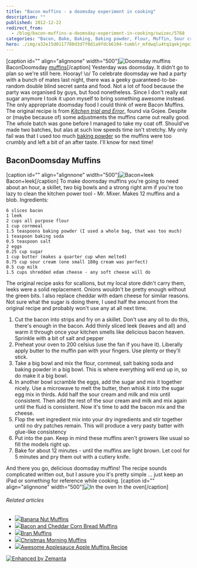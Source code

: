 ```yaml
---
title: "Bacon muffins - a doomsday experiment in cooking"
description: ""
published: 2012-12-22
redirect_from:
  - /blog/bacon-muffins-a-doomsday-experiment-in-cooking/swizec/5768
categories: "Bacon, Bake, Baking, Baking powder, Flour, Muffin, Sour cream, Uncategorized"
hero: ./img/a32e15d0117780d3d7f0d1a9fdcb6104-tumblr_mfdwqlu4tq1qekjngo1_500.jpg
---
```


\[caption id="" align="alignnone" width="500"]![Doomsday muffins](./img/a32e15d0117780d3d7f0d1a9fdcb6104-tumblr_mfdwqlu4tq1qekjngo1_500.jpg "Doomsday muffins") BaconDoomsday [muffins](http://en.wikipedia.org/wiki/Muffin "Muffin")\[/caption] Yesterday was doomsday. It didn't go to plan so we're still here. Hooray! \\o/ To celebrate doomsday we had a party with a bunch of mates last night, there was a geeky guaranteed-to-be-random double blind secret santa and food. Not a lot of food because the party was organised by guys, but food nonetheless. Since I don't really eat sugar anymore I took it upon myself to bring something awesome instead. The only appropriate doomsday food I could think of were Bacon Muffins. The original recipe is from [_Kitchen trial and Error_](http://kitchentrialanderror.blogspot.com/2011/04/mini-bacon-scallion-corn-muffins-with.html), found via Gojee. Despite or (maybe because of) some adjustments the muffins came out really good. The whole batch was gone before I managed to take my coat off. Should've made two batches, but alas at such low speeds time isn't stretchy. My only fail was that I used too much [baking powder](http://en.wikipedia.org/wiki/Baking_powder "Baking powder") so the muffins were too crumbly and left a bit of an after taste. I'll know for next time!

## BaconDoomsday Muffins

\[caption id="" align="alignnone" width="500"]![Bacon+leek](./img/fe8f367dfc0b4a2d1b803a67ea1782ed-tumblr_mfdswagDVo1qekjngo1_500.jpg "Bacon+leek") Bacon+leek\[/caption] To make doomsday muffins you're going to need about an hour, a skillet, two big bowls and a strong right arm if you're too lazy to clean the kitchen power tool - Mr. Mixer. Makes 12 muffins and a blob. Ingredients:

```code
6 slices bacon
1 leek
2 cups all purpose flour
1 cup cornmeal
1.5 teaspoons baking powder (I used a whole bag, that was too much)
1 teaspoon baking soda
0.5 teaspoon salt
2 eggs
0.25 cup sugar
1 cup butter (makes a quarter cup when melted)
0.75 cup sour cream (one small 180g cream was perfect)
0.5 cup milk
1.5 cups shredded edam cheese - any soft cheese will do
```

The original recipe asks for scallions, but my local store didn't carry them, leeks were a solid replacement. Onions wouldn't be pretty enough without the green bits. I also replace cheddar with edam cheese for similar reasons. Not sure what the sugar is doing there, I used half the amount from the original recipe and probably won't use any at all next time.

1.  Cut the bacon into strips and fry on a skillet. Don't use any oil to do this, there's enough in the bacon. Add thinly sliced leek (leaves and all) and warm it through once your kitchen smells like delicious bacon heaven. Sprinkle with a bit of salt and pepper
2.  Preheat your oven to 200 celsius (use the fan if you have it). Liberally apply butter to the muffin pan with your fingers. Use plenty or they'll stick.
3.  Take a big bowl and mix the flour, cornmeal, salt baking soda and baking powder in a big bowl. This is where everything will end up in, so do make it a big bowl.
4.  In another bowl scramble the eggs, add the sugar and mix it together nicely. Use a microwave to melt the butter, then whisk it into the sugar egg mix in thirds. Add half the sour cream and milk and mix until consistent. Then add the rest of the sour cream and milk and mix again until the fluid is consistent. Now it's time to add the bacon mix and the cheese.
5.  Flop the wet ingredient mix into your dry ingredients and stir together until no dry patches remain. This will produce a very pasty batter with glue-like consistency
6.  Put into the pan. Keep in mind these muffins aren't growers like usual so fill the models right up.
7.  Bake for about 12 minutes - until the muffins are light brown. Let cool for 5 minutes and pry them out with a cutlery knife.

And there you go, delicious doomsday muffins! The recipe sounds complicated written out, but I assure you it's pretty simple ... just keep an iPad or something for reference while cooking. \[caption id="" align="alignnone" width="500"]![In the oven](./img/beead79ed9f1e92e4199ccccdbb31751-tumblr_mfdw5yWHUd1qekjngo1_500.jpg "In the oven") In the oven\[/caption]

###### Related articles

- [![](http://i.zemanta.com/132721110_80_80.jpg)](http://apronsandcammies.wordpress.com/2012/12/17/banana-nut-muffins/)[Banana Nut Muffins](http://apronsandcammies.wordpress.com/2012/12/17/banana-nut-muffins/)
- [![](http://i.zemanta.com/120240570_80_80.jpg)](http://thesuburbansoapbox.com/2012/10/21/bacon-and-cheddar-corn-bread-muffins/)[Bacon and Cheddar Corn Bread Muffins](http://thesuburbansoapbox.com/2012/10/21/bacon-and-cheddar-corn-bread-muffins/)
- [![](http://i.zemanta.com/130490119_80_80.jpg)](http://familyrecipebooks.wordpress.com/2012/12/06/bran-muffins/)[Bran Muffins](http://familyrecipebooks.wordpress.com/2012/12/06/bran-muffins/)
- [![](http://i.zemanta.com/133269490_80_80.jpg)](http://cookingatzerodegrees.wordpress.com/2012/12/21/christmas-morning-muffins/)[Christmas Morning Muffins](http://cookingatzerodegrees.wordpress.com/2012/12/21/christmas-morning-muffins/)
- [![](http://i.zemanta.com/133154582_80_80.jpg)](http://www.foodiecitymom.com/apple-muffins-recipe/)[Awesome Applesauce Apple Muffins Recipe](http://www.foodiecitymom.com/apple-muffins-recipe/)

[![Enhanced by Zemanta](http://img.zemanta.com/zemified_e.png?x-id=e4c2b46e-8527-412c-b713-c70462acc8cc)](http://www.zemanta.com/?px "Enhanced by Zemanta")
